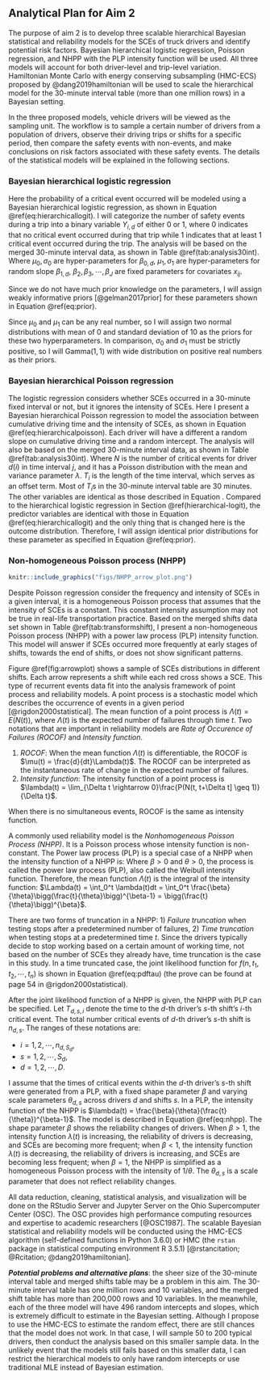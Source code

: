 Analytical Plan for Aim 2
-------------------------

The purpose of aim 2 is to develop three scalable hierarchical Bayesian statistical and reliability models for the SCEs of truck drivers and identify potential risk factors. Bayesian hierarchical logistic regression, Poisson regression, and NHPP with the PLP intensity function will be used. All three models will account for both driver-level and trip-level variation. Hamiltonian Monte Carlo with energy conserving subsampling (HMC-ECS) proposed by @dang2019hamiltonian will be used to scale the hierarchical model for the 30-minute interval table (more than one million rows) in a Bayesian setting.

In the three proposed models, vehicle drivers will be viewed as the sampling unit. The workflow is to sample a certain number of drivers from a population of drivers, observe their driving trips or shifts for a specific period, then compare the safety events with non-events, and make conclusions on risk factors associated with these safety events.  The details of the statistical models will be explained in the following sections.

### Bayesian hierarchical logistic regression {#hierarchical-logit}

Here the probability of a critical event occurred will be modeled using a Bayesian hierarchical logistic regression, as shown in Equation \@ref(eq:hierarchicallogit). I will categorize the number of safety events during a trip into a binary variable $Y_{i, d}$ of either 0 or 1, where 0 indicates that no critical event occurred during that trip while 1 indicates that at least 1 critical event occurred during the trip. The analysis will be based on the merged 30-minute interval data, as shown in Table \@ref(tab:analysis30int).
\begin{equation}
\begin{split}
Y_{i} &\sim \text{Bernoulli}(p_{i})\\
\log\frac{p_{i}}{1-p_{i}} &= \beta_{0, d(i)} + \beta_{1, d(i)} \cdot \text{CT}_i + \sum_{j=1}^{J} x_{ij}\beta_j\\
\beta_{0, d} &\sim \text{i.i.d. } N(\mu_0, \sigma_0^2), \quad d = 1, 2, \cdots, D\\
\beta_{1, d} &\sim \text{i.i.d. } N(\mu_1, \sigma_1^2), \quad d = 1, 2, \cdots, D
(\#eq:hierarchicallogit)
\end{split}
\end{equation}
Where $\mu_0, \sigma_0$ are hyper-parameters for $\beta_{0, d}$, $\mu_1, \sigma_1$ are hyper-parameters for random slope $\beta_{1, d}$, $\beta_2, \beta_3, \cdots, \beta_J$ are fixed parameters for covariates $x_{ij}$.

Since we do not have much prior knowledge on the parameters, I will assign weakly informative priors [@gelman2017prior] for these parameters shown in Equation \@ref(eq:prior).
\begin{equation}
\begin{split}
		\mu_0 & \sim N(0, 5^2)\\
		\mu_1 & \sim N(0, 5^2)\\
		\sigma_0 & \sim \text{Gamma}(1, 1)\\
		\sigma_1 & \sim \text{Gamma}(1, 1)\\
		\beta_2, \beta_3, \cdots, \beta_J  & \sim N(0, 10^2)
		(\#eq:prior)
\end{split}
\end{equation}

Since $\mu_0$ and $\mu_1$ can be any real number, so I will assign two normal distributions with mean of 0 and standard deviation of 10 as the priors for these two hyperparameters. In comparison, $\sigma_0$ and $\sigma_1$ must be strictly positive, so I will Gamma$(1, 1)$ with wide distribution on positive real numbers as their priors.

### Bayesian hierarchical Poisson regression

The logistic regression considers whether SCEs occurred in a 30-minute fixed interval or not, but it ignores the intensity of SCEs. Here I present a Bayesian hierarchical Poisson regression to model the association between cumulative driving time and the intensity of SCEs, as shown in Equation \@ref(eq:hierarchicalpoisson). Each driver will have a different a random slope on cumulative driving time and a random intercept. The analysis will also be based on the merged 30-minute interval data, as shown in Table \@ref(tab:analysis30int).
\begin{equation}
\begin{aligned}
N_{i}  & \sim \text{Poisson}(T_i\cdot\lambda_i)\\
\log\lambda_{i} & =\beta_{0, d(i)} + \beta_{1, d(i)} \cdot \text{CT}_i + \sum_{j=1}^{J} x_{ij}\beta_j\\
\beta_{0, d} &\sim \text{i.i.d. } N(\mu_0, \sigma_0^2), \quad d = 1, 2, \cdots, D\\
\beta_{1, d} &\sim \text{i.i.d. } N(\mu_1, \sigma_1^2), \quad d = 1, 2, \cdots, D
(\#eq:hierarchicalpoisson)
\end{aligned}
\end{equation}
Where $N$ is the number of critical events for driver $d(i)$ in time interval $j$, and it has a Poisson distribution with the mean and variance parameter $\lambda$. $T_i$ is the length of the time interval, which serves as an offset term. Most of $T_i$s in the 30-minute interval table are 30 minutes. The other variables are identical as those described in Equation . Compared to the hierarchical logistic regression in Section \@ref(hierarchical-logit), the predictor variables are identical with those in Equation \@ref(eq:hierarchicallogit) and the only thing that is changed here is the outcome distribution. Therefore, I will assign identical prior distributions for these parameter as specified in Equation \@ref(eq:prior).

### Non-homogeneous Poisson process (NHPP)

```r
knitr::include_graphics("figs/NHPP_arrow_plot.png")
```

```{=latex}
\begin{wrapfigure}{R}{.5\textwidth}  
 \begin{center}
    \includegraphics[width=.5\textwidth]{figs/NHPP_arrow_plot.png}  
  \caption{An arrow plot of time to SCEs in each shift}\label{fig:arrowplot} 
\end{center}
\end{wrapfigure}
```
Despite Poisson regression consider the frequency and intensity of SCEs in a given interval, it is a homogeneous Poisson process that assumes that the intensity of SCEs is a constant. This constant intensity assumption may not be true in real-life transportation practice. Based on the merged shifts data set shown in Table \@ref(tab:transformshift), I present a non-homogeneous Poisson process (NHPP) with a power law process (PLP) intensity function. This model will answer if SCEs occurred more frequently at early stages of shifts, towards the end of shifts, or does not show significant patterns.

Figure \@ref(fig:arrowplot) shows a sample of SCEs distributions in different shifts. Each arrow represents a shift while each red cross shows a SCE. This type of recurrent events data fit into the analysis framework of point process and reliability models. A point process is a stochastic model which describes the occurrence of events in a given period [@rigdon2000statistical]. The mean function of a point process is $\Lambda(t) = E(N(t))$, where $\Lambda(t)$ is the expected number of failures through time $t$. Two notations that are important in reliability models are *Rate of Occurence of Failures (ROCOF)* and *Intensity function*.

1. *ROCOF*: When the mean function $\Lambda(t)$ is differentiable, the ROCOF is $\mu(t) = \frac{d}{dt}\Lambda(t)$. The ROCOF can be interpreted as the instantaneous rate of change in the expected number of failures.
2. *Intensity function*: The intensity function of a point process is 
$\lambda(t) = \lim_{\Delta t \rightarrow 0}\frac{P(N(t, t+\Delta t] \geq 1)}{\Delta t}$. 

When there is no simultaneous events, ROCOF is the same as intensity function.

A commonly used reliability model is the *Nonhomogeneous Poisson Process (NHPP)*. It is a Poisson process whose intensity function is non-constant. The Power law process (PLP) is a special case of a NHPP when the intensity function of a NHPP is:
\begin{equation}
\lambda(t) = \frac{\beta}{\theta}\bigg(\frac{t}{\theta}\bigg)^{\beta-1},
(\#eq:plp)
\end{equation}
Where $\beta > 0$ and $\theta > 0$, the process is called the power law process (PLP), also called the Weibull intensity function. Therefore, the mean function $\Lambda(t)$ is the integral of the intensity function: $\Lambda(t) = \int_0^t \lambda(t)dt = \int_0^t \frac{\beta}{\theta}\bigg(\frac{t}{\theta}\bigg)^{\beta-1} = \bigg(\frac{t}{\theta}\bigg)^{\beta}$.

There are two forms of truncation in a NHPP: 1) *Failure truncation* when testing stops after a predetermined number of failures, 2) *Time truncation* when testing stops at a predetermined time $t$. Since the drivers typically decide to stop working based on a certain amount of working time, not based on the number of SCEs they already have, time truncation is the case in this study. In a time truncated case, the joint likelihood function for $f(n, t_1, t_2, \cdots, t_n)$ is shown in Equation \@ref(eq:pdftau) (the prove can be found at page 54 in @rigdon2000statistical).
\begin{equation}
\begin{aligned}
f(n, t_1, t_2, \cdots, t_n) & = f(n)f(t_1, t_2, \cdots, t_n|n)\\
& = \frac{e^{-\int_0^\tau \lambda(u)du}[\int_0^\tau \lambda(u)du]^n}{n!}n!\frac{\prod_{i=1}^n\lambda(t_i)}{[\Lambda(\tau)]^n}\\
& = \Big(\prod_{i=1}^n\lambda(t_i) \Big)e^{-\int_0^\tau \lambda(u)du}\\
& = \Big(\prod_{i=1}^n\frac{\beta}{\theta}(\frac{t_i}{\theta})^{\beta - 1} \Big)e^{-(\tau/\theta)^\beta},\\ 
n & = 0, 1, 2, \cdots, \quad  0 < t_1 < t_2 < \cdots < t_n
(\#eq:pdftau)
\end{aligned}
\end{equation}

After the joint likelihood function of a NHPP is given, the NHPP with PLP can be specified. Let $T_{d, s, i}$ denote the time to the $d$-th driver's $s$-th shift's $i$-th critical event. The total number critical events of $d$-th driver's $s$-th shift is $n_{d,s}$. The ranges of these notations are:

- $i = 1, 2, \cdots, n_{d, S_d}$,
- $s = 1, 2, \cdots, S_d$,
- $d = 1, 2, \cdots, D$.

I assume that the times of critical events within the $d$-th driver's $s$-th shift were generated from a PLP, with a fixed shape parameter $\beta$ and varying scale parameters $\theta_{d, s}$ across drivers $d$ and shifts $s$. In a PLP, the intensity function of the NHPP is $\lambda(t) = \frac{\beta}{\theta}(\frac{t}{\theta})^{\beta-1}$. The model is described in Equation \@ref(eq:nhpp).
\begin{equation}
\begin{aligned}
  T_{d, s, 1}, T_{d, s, 2}, \cdots , T_{d, s, n_{d, s}} & \sim \text{PLP}(\beta, \theta_{d, s})\\
  \beta & \sim \text{Gamma}(1, 1)\\
  \log\theta_{d, s} &= \gamma_{0d} + \gamma_{1}x_{d, s, 1} + \gamma_{2}x_{d, s, 2} + \cdots + \gamma_{k}x_{d, s, k}\\
  \gamma_{01}, \gamma_{02}, \cdots, \gamma_{0D} & \sim \text{i.i.d. }N(\mu_0, \sigma_0^2)\\
  \gamma_1, \gamma_2, \cdots, \gamma_k & \sim \text{i.i.d. }N(0, 10^2)\\
  \mu_0 &\sim N(0, 10^2) \\
  \sigma_0 &\sim \text{Gamma}(1, 1)
(\#eq:nhpp)
\end{aligned}
\end{equation}
The shape parameter $\beta$ shows the reliability changes of drivers. When $\beta > 1$, the intensity function $\lambda(t)$ is increasing, the reliability of drivers is  decreasing, and SCEs are becoming more frequent; when $\beta < 1$, the intensity function $\lambda(t)$ is decreasing, the reliability of drivers is increasing, and SCEs are becoming less frequent; when $\beta = 1$, the NHPP is simplified as a homogeneous Poisson process with the intensity of $1/\theta$. The $\theta_{d, s}$ is a scale parameter that does not reflect reliability changes.

All data reduction, cleaning, statistical analysis, and visualization will be done on the RStudio Server and Jupyter Server on the Ohio Supercomputer Center (OSC). The OSC provides high performance computing resources and expertise to academic researchers [@OSC1987]. The scalable Bayesian statistical and reliability models will be conducted using the HMC-ECS algorithm (self-defined functions in Python 3.6.0) or HMC (the `rstan` package in statistical computing environment R 3.5.1) [@rstancitation; @Rcitation; @dang2019hamiltonian].

__*Potential problems and alternative plans*__: the sheer size of the 30-minute interval table and merged shifts table may be a problem in this aim. The 30-minute interval table has one million rows and 10 variables, and the merged shift table has more than 200,000 rows and 10 variables. In the meanwhile, each of the three model will have 496 random intercepts and slopes, which is extremely difficult to estimate in the Bayesian setting. Although I propose to use the HMC-ECS to estimate the random effect, there are still chances that the model does not work. In that case, I will sample 50 to 200 typical drivers, then conduct the analysis based on this smaller sample data. In the unlikely event that the models still fails based on this smaller data, I can restrict the hierarchical models to only have random intercepts or use traditional MLE instead of Bayesian estimation.